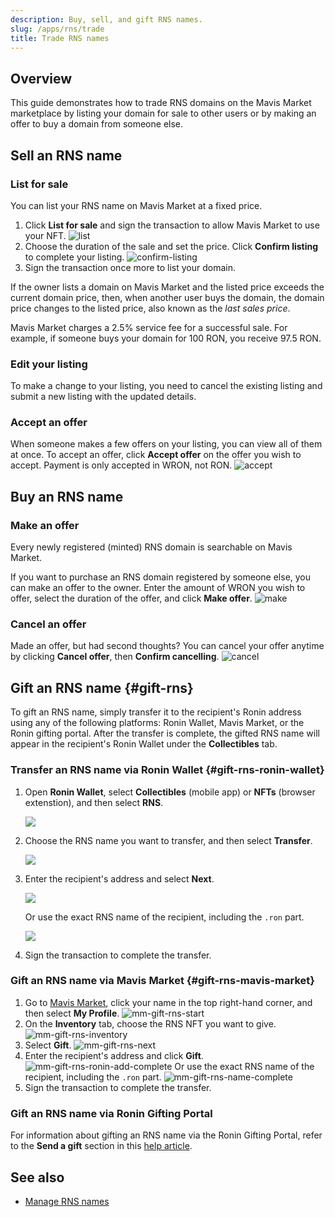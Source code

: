 ```yaml
---
description: Buy, sell, and gift RNS names.
slug: /apps/rns/trade
title: Trade RNS names
---
```



## Overview

This guide demonstrates how to trade RNS domains on the Mavis Market marketplace by listing your domain for sale to other users or by making an offer to buy a domain from someone else.

## Sell an RNS name

### List for sale

You can list your RNS name on Mavis Market at a fixed price.

1. Click **List for sale** and sign the transaction to allow Mavis Market to use your NFT.
   ![list](assets/trade/list.png)
1. Choose the duration of the sale and set the price. Click **Confirm listing** to complete your listing.
   ![confirm-listing](assets/trade/confirm-listing.png)
1. Sign the transaction once more to list your domain.

If the owner lists a domain on Mavis Market and the listed price exceeds the current domain price, then, when another user buys the domain, the domain price changes to the listed price, also known as the *last sales price*.

Mavis Market charges a 2.5% service fee for a successful sale. For example, if someone buys your domain for 100 RON, you receive 97.5 RON.

### Edit your listing

To make a change to your listing, you need to cancel the existing listing and submit a new listing with the updated details.

### Accept an offer

When someone makes a few offers on your listing, you can view all of them at once. To accept an offer, click **Accept offer** on the offer you wish to accept. Payment is only accepted in WRON, not RON.
![accept](assets/trade/accept.png)

## Buy an RNS name

### Make an offer

Every newly registered (minted) RNS domain is searchable on Mavis Market.

If you want to purchase an RNS domain registered by someone else, you can make an offer to the owner. Enter the amount of WRON you wish to offer, select the duration of the offer, and click **Make offer**.
![make](assets/trade/make.png)

### Cancel an offer

Made an offer, but had second thoughts? You can cancel your offer anytime by clicking **Cancel offer**, then **Confirm cancelling**.
![cancel](assets/trade/cancel.png)

## Gift an RNS name {#gift-rns}

To gift an RNS name, simply transfer it to the recipient's Ronin address using any of the following platforms: Ronin Wallet, Mavis Market, or the Ronin gifting portal. After the transfer is complete, the gifted RNS name will appear in the recipient's Ronin Wallet under the **Collectibles** tab.

### Transfer an RNS name via Ronin Wallet {#gift-rns-ronin-wallet}

1. Open **Ronin Wallet**, select **Collectibles** (mobile app) or **NFTs** (browser extenstion), and then select **RNS**.

   <img src={rwTransferRns} width={300} />
2. Choose the RNS name you want to transfer, and then select **Transfer**.
   
   <img src={rwTransferRnsNext} width={300} />
3. Enter the recipient's address and select **Next**.
   
   <img src={rwTransferRnsRoninAddComplete} width={300} />

   Or use the exact RNS name of the recipient, including the `.ron` part.
   
   <img src={rwTransferRnsNameComplete} width={300} />
4. Sign the transaction to complete the transfer.

### Gift an RNS name via Mavis Market {#gift-rns-mavis-market}

1. Go to [Mavis Market](https://marketplace.skymavis.com), click your name in the top right-hand corner, and then select **My Profile**.
   ![mm-gift-rns-start](assets/trade/mm-gift-rns-start.png)
2. On the **Inventory** tab, choose the RNS NFT you want to give.
   ![mm-gift-rns-inventory](assets/trade/mm-gift-rns-inventory.png)
3. Select **Gift**.
   ![mm-gift-rns-next](assets/trade/mm-gift-rns-next.png)
4. Enter the recipient's address and click **Gift**.
   ![mm-gift-rns-ronin-add-complete](assets/trade/mm-gift-rns-ronin-add-complete.png)
   Or use the exact RNS name of the recipient, including the `.ron` part.
   ![mm-gift-rns-name-complete](assets/trade/mm-gift-rns-name-complete.png)
5. Sign the transaction to complete the transfer.

### Gift an RNS name via Ronin Gifting Portal

For information about gifting an RNS name via the Ronin Gifting Portal, refer to the **Send a gift** section in this [help article](https://support.roninchain.com/hc/en-us/articles/19451168526107-Ronin-Gifting-Portal).

## See also

* [Manage RNS names](./manage.md)

